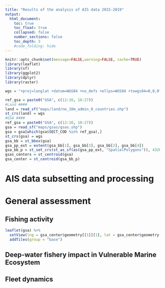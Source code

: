 ```yaml
---
title: "Results of the analysis of AIS data 2015-2019"
output:
  html_document:
    toc: true
    toc_float: true
    collapsed: false
    number_sections: false
    toc_depth: 3
    #code_folding: hide
---
```


```r
knitr::opts_chunk$set(message=FALSE,warning=FALSE, cache=TRUE)
library(leaflet)
library(sf)
library(ggplot2)
library(dplyr)
library(raster)

wgs = "+proj=longlat +datum=WGS84 +no_defs +ellps=WGS84 +towgs84=0,0,0"

ref_gsa = paste0("GSA", c(12:16, 18:27))
#Land ####
land = read_sf("maps/land/ne_10m_admin_0_countries.shp")
st_crs(land) = wgs
#GSA ####
ref_gsa = paste0("GSA", c(12:16, 18:27))
gsa = read_sf("maps/gsas/gsas.shp")
gsa = gsa[which(gsa$SECT_COD %in% ref_gsa),]
st_crs(gsa) = wgs
gsa_bb = st_bbox(gsa)
gsa_pp_ext = extent(gsa_bb[1], gsa_bb[3], gsa_bb[2], gsa_bb[4])
gsa_bb_p = st_set_crs(st_as_sf(as(gsa_pp_ext, "SpatialPolygons")), 4326)
gsas_centers = st_centroid(gsa)
gsa_center = st_centroid(gsa_bb_p)
```

# AIS data subsetting and processing

# General assessment

## Fishing activity
```r
leaflet(gsa) %>%
  setView(lng = gsa_center$geometry[[1]][1], lat = gsa_center$geometry[[1]][2], zoom = 4) %>%
  addTiles(group = "base")
```

## Deep-water fishery impact in Vulnerable Marine Ecosystem

## Fleet dynamics
